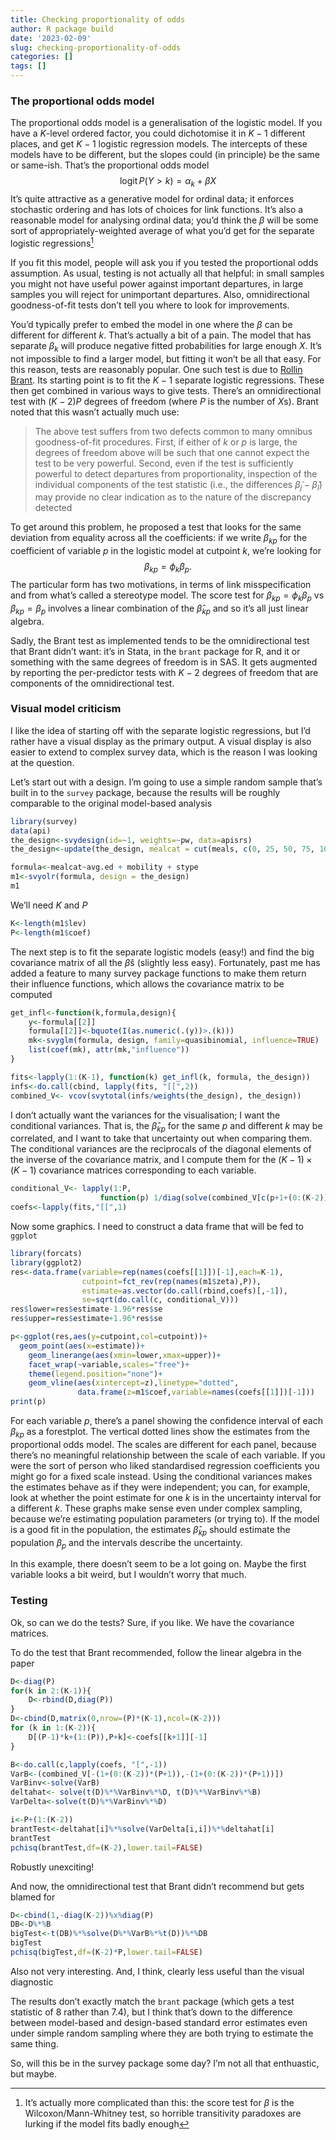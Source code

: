 ```yaml
---
title: Checking proportionality of odds
author: R package build
date: '2023-02-09'
slug: checking-proportionality-of-odds
categories: []
tags: []
---
```


### The proportional odds model

The proportional odds model is a generalisation of the logistic model.  If you have a $K$-level ordered factor, you could dichotomise it in $K-1$ different places, and get $K-1$ logistic regression models.  The intercepts of these models have to be different, but the slopes could (in principle) be the same or same-ish. That's the proportional odds model
$$\mathrm{logit}\, P(Y>k)=\alpha_k+\beta X$$
It's quite attractive as a generative model for ordinal data; it enforces stochastic ordering and has lots of choices for link functions.  It's also a reasonable model for analysing ordinal data; you'd think the $\beta$ will be some sort of appropriately-weighted average of what you'd get for the separate logistic regressions^[It's actually more complicated than this: the score test for $\beta$ is the Wilcoxon/Mann-Whitney test, so horrible transitivity paradoxes are lurking if the model fits badly enough]

If you fit this model, people will ask you if you tested the proportional odds assumption. As usual, testing is not actually all that helpful: in small samples you might not have useful power against important departures, in large samples you will reject for unimportant departures. Also, omnidirectional goodness-of-fit tests don't tell you where to look for improvements. 

You'd typically prefer to embed the model in one where the $\beta$ can be different for different $k$. That's actually a bit of a pain.  The model that has separate $\beta_k$ will produce negative fitted probabilities for large enough $X$. It's not impossible to find a larger model, but fitting it won't be all that easy.  For this reason, tests are reasonably popular.  One such test is due to [Rollin Brant](https://www.jstor.org/stable/2532457).  Its starting point is to fit the $K-1$ separate logistic regressions. These then get combined in various ways to give tests.  There's an omnidirectional test with $(K-2)P$ degrees of freedom (where $P$ is the number of $X$s). Brant noted that this wasn't actually much use:

> The above test suffers from two defects common to many omnibus goodness-of-fit procedures. First, if either of $k$ or $p$ is large, the degrees of freedom above will be such that one cannot expect the test to be very powerful. Second, even if the test is sufficiently powerful to detect departures from proportionality, inspection of the individual components
of the test statistic (i.e., the differences $\tilde\beta_j-\tilde\beta_l$) may provide no clear indication as to the nature of the discrepancy detected

To get around this problem, he proposed a test that looks for the same deviation from equality across all the coefficients: if we write $\beta_{kp}$ for the coefficient of variable $p$ in the logistic model at cutpoint $k$, we're looking for
$$\beta_{kp}=\phi_k\beta_p.$$
The particular form has two motivations, in terms of link misspecification and from what's called a stereotype model. The score test for $\beta_{kp}=\phi_k\beta_p$ vs $\beta_{kp}=\beta_p$ involves a linear combination of the $\hat\beta_{kp}$ and so it's all just linear algebra.

Sadly, the Brant test as implemented tends to be the omnidirectional test that Brant didn't want: it's in Stata, in the `brant` package for R, and it or something with the same degrees of freedom is in SAS. It gets augmented by reporting the per-predictor tests with $K-2$ degrees of freedom that are components of the omnidirectional test. 


### Visual model criticism

I like the idea of starting off with the separate logistic regressions, but I'd rather have a visual display as the primary output. A visual display is also easier to extend to complex survey data, which is the reason I was looking at the question.

Let's start out with a design. I'm going to use a simple random sample that's built in to the `survey` package, because the results will be roughly comparable to the original model-based analysis

```r
library(survey)
data(api)
the_design<-svydesign(id=~1, weights=~pw, data=apisrs)
the_design<-update(the_design, mealcat = cut(meals, c(0, 25, 50, 75, 100)))

formula<-mealcat~avg.ed + mobility + stype
m1<-svyolr(formula, design = the_design)
m1
```

We'll need $K$ and $P$

```r
K<-length(m1$lev)
P<-length(m1$coef)
```

The next step is to fit the separate logistic models (easy!) and find the big covariance matrix of all the $\hat\beta$s (slightly less easy).  Fortunately, past me has added a feature to many survey package functions to make them return their influence functions, which allows the covariance matrix to be computed

```r
get_infl<-function(k,formula,design){
	y<-formula[[2]]
	formula[[2]]<-bquote(I(as.numeric(.(y))>.(k)))
	mk<-svyglm(formula, design, family=quasibinomial, influence=TRUE)
	list(coef(mk), attr(mk,"influence"))
}

fits<-lapply(1:(K-1), function(k) get_infl(k, formula, the_design))
infs<-do.call(cbind, lapply(fits, "[[",2))
combined_V<- vcov(svytotal(infs/weights(the_design), the_design))
```

I don't actually want the variances for the visualisation; I want the conditional variances.  That is, the $\hat\beta_{kp}$ for the same $p$ and different $k$ may be correlated, and I want to take that uncertainty out when comparing them. The conditional variances are the reciprocals of the diagonal elements of the inverse of the covariance matrix, and I compute them for the $(K-1)\times (K-1)$ covariance matrices corresponding to each variable. 

```r
conditional_V<- lapply(1:P, 
                    function(p) 1/diag(solve(combined_V[c(p+1+(0:(K-2))*(P+1)), c(p+1+(0:(K-2))*(P+1))])))
coefs<-lapply(fits,"[[",1)
```

Now some graphics.  I need to construct a data frame that will be fed to `ggplot`

```r
library(forcats)
library(ggplot2)
res<-data.frame(variable=rep(names(coefs[[1]])[-1],each=K-1),
				cutpoint=fct_rev(rep(names(m1$zeta),P)),
				estimate=as.vector(do.call(rbind,coefs)[,-1]),
				se=sqrt(do.call(c, conditional_V)))
res$lower=res$estimate-1.96*res$se
res$upper=res$estimate+1.96*res$se

p<-ggplot(res,aes(y=cutpoint,col=cutpoint))+
  geom_point(aes(x=estimate))+
	geom_linerange(aes(xmin=lower,xmax=upper))+
	facet_wrap(~variable,scales="free")+
	theme(legend.position="none")+
	geom_vline(aes(xintercept=z),linetype="dotted",
	           data.frame(z=m1$coef,variable=names(coefs[[1]])[-1]))
print(p)
```

For each variable $p$, there's a panel showing the confidence interval of each $\beta_{kp}$ as a forestplot. The vertical dotted lines show the estimates from the proportional odds model. The scales are different for each panel, because there's no meaningful relationship between the scale of each variable.  If you were the sort of person who liked standardised regression coefficients you might go for a fixed scale instead.  Using the conditional variances makes the estimates behave as if they were independent; you can, for example, look at whether the point estimate for one $k$ is in the uncertainty interval for a different $k$.  These graphs make sense even under complex sampling, because we're estimating population parameters (or trying to). If the model is a good fit in the population, the estimates $\hat\beta_{kp}$ should estimate the population $\beta_p$ and the intervals describe the uncertainty. 

In this example, there doesn't seem to be a lot going on. Maybe the first variable looks a bit weird, but I wouldn't worry that much.

### Testing

Ok, so can we do the tests? Sure, if you like.  We have the covariance matrices. 

To do the test that Brant recommended, follow the linear algebra in the paper

```r
D<-diag(P)
for(k in 2:(K-1)){
	D<-rbind(D,diag(P))
}
D<-cbind(D,matrix(0,nrow=(P)*(K-1),ncol=(K-2)))
for (k in 1:(K-2)){
	D[(P-1)*k+(1:(P)),P+k]<-coefs[[k+1]][-1]
}		

B<-do.call(c,lapply(coefs, "[",-1))
VarB<-(combined_V[-(1+(0:(K-2))*(P+1)),-(1+(0:(K-2))*(P+1))])
VarBinv<-solve(VarB)
deltahat<- solve(t(D)%*%VarBinv%*%D, t(D)%*%VarBinv%*%B)
VarDelta<-solve(t(D)%*%VarBinv%*%D)

i<-P+(1:(K-2))
brantTest<-deltahat[i]%*%solve(VarDelta[i,i])%*%deltahat[i]
brantTest
pchisq(brantTest,df=(K-2),lower.tail=FALSE)
```

Robustly unexciting!

And now, the omnidirectional test that Brant didn't recommend but gets blamed for

```r
D<-cbind(1,-diag(K-2))%x%diag(P)
DB<-D%*%B
bigTest<-t(DB)%*%solve(D%*%VarB%*%t(D))%*%DB
bigTest
pchisq(bigTest,df=(K-2)*P,lower.tail=FALSE)
```

Also not very interesting. And, I think, clearly less useful than the visual diagnostic

The results don't exactly match the `brant` package (which gets a test statistic of 8 rather than 7.4), but I think that's down to the difference between model-based and design-based standard error estimates even under simple random sampling where they are both trying to estimate the same thing. 

So, will this be in the survey package some day? I'm not all that enthuastic, but maybe.